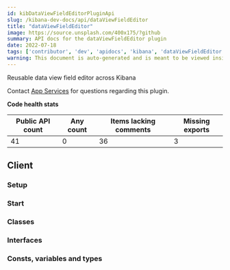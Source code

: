 ```yaml
---
id: kibDataViewFieldEditorPluginApi
slug: /kibana-dev-docs/api/dataViewFieldEditor
title: "dataViewFieldEditor"
image: https://source.unsplash.com/400x175/?github
summary: API docs for the dataViewFieldEditor plugin
date: 2022-07-18
tags: ['contributor', 'dev', 'apidocs', 'kibana', 'dataViewFieldEditor']
warning: This document is auto-generated and is meant to be viewed inside our experimental, new docs system. Reach out in #docs-engineering for more info.
---
```


Reusable data view field editor across Kibana

Contact [App Services](https://github.com/orgs/elastic/teams/kibana-app-services) for questions regarding this plugin.

**Code health stats**

| Public API count  | Any count | Items lacking comments | Missing exports |
|-------------------|-----------|------------------------|-----------------|
| 41 | 0 | 36 | 3 |

## Client

### Setup
<DocDefinitionList data={[dataViewFieldEditorObj.client.setup]}/>

### Start
<DocDefinitionList data={[dataViewFieldEditorObj.client.start]}/>

### Classes
<DocDefinitionList data={dataViewFieldEditorObj.client.classes}/>

### Interfaces
<DocDefinitionList data={dataViewFieldEditorObj.client.interfaces}/>

### Consts, variables and types
<DocDefinitionList data={dataViewFieldEditorObj.client.misc}/>

